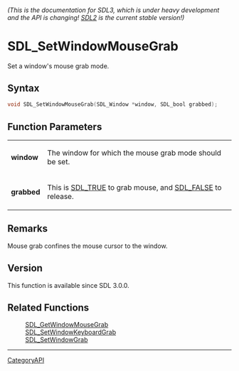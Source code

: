 ====== (This is the documentation for SDL3, which is under heavy development and the API is changing! [https://wiki.libsdl.org/SDL2/ SDL2] is the current stable version!) ======
= SDL_SetWindowMouseGrab =

Set a window's mouse grab mode.

== Syntax ==

<syntaxhighlight lang='c'>
void SDL_SetWindowMouseGrab(SDL_Window *window, SDL_bool grabbed);
</syntaxhighlight>

== Function Parameters ==

{|
|'''window'''
|The window for which the mouse grab mode should be set.
|-
|'''grabbed'''
|This is [[SDL_TRUE]] to grab mouse, and [[SDL_FALSE]] to release.
|}

== Remarks ==

Mouse grab confines the mouse cursor to the window.

== Version ==

This function is available since SDL 3.0.0.

== Related Functions ==

:[[SDL_GetWindowMouseGrab]]
:[[SDL_SetWindowKeyboardGrab]]
:[[SDL_SetWindowGrab]]

----
[[CategoryAPI]]


